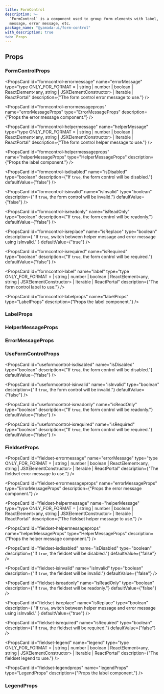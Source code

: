 ```yaml
---
title: FormControl
description: >-
  `FormControl` is a component used to group form elements with label, helper
  message, error message, etc.
package_name: "@yamada-ui/form-control"
with_description: true
tab: Props
---
```


## Props

### FormControlProps

<PropsCard
  id="formcontrol-errormessage"
  name="errorMessage"
  type="type ONLY_FOR_FORMAT =
  | string
  | number
  | boolean
  | ReactElement<any, string | JSXElementConstructor<any>>
  | Iterable<ReactNode>
  | ReactPortal"
  description={"The form control error message to use."}
/>

<PropsCard
  id="formcontrol-errormessageprops"
  name="errorMessageProps"
  type="ErrorMessageProps"
  description={"Props the error message component."}
/>

<PropsCard
  id="formcontrol-helpermessage"
  name="helperMessage"
  type="type ONLY_FOR_FORMAT =
  | string
  | number
  | boolean
  | ReactElement<any, string | JSXElementConstructor<any>>
  | Iterable<ReactNode>
  | ReactPortal"
  description={"The form control helper message to use."}
/>

<PropsCard
  id="formcontrol-helpermessageprops"
  name="helperMessageProps"
  type="HelperMessageProps"
  description={"Props the label component."}
/>

<PropsCard
  id="formcontrol-isdisabled"
  name="isDisabled"
  type="boolean"
  description={"If `true`, the form control will be disabled."}
  defaultValue={"false"}
/>

<PropsCard
  id="formcontrol-isinvalid"
  name="isInvalid"
  type="boolean"
  description={"If `true`, the form control will be invalid."}
  defaultValue={"false"}
/>

<PropsCard
  id="formcontrol-isreadonly"
  name="isReadOnly"
  type="boolean"
  description={"If `true`, the form control will be readonly."}
  defaultValue={"false"}
/>

<PropsCard
  id="formcontrol-isreplace"
  name="isReplace"
  type="boolean"
  description={
    "If `true`, switch between helper message and error message using isInvalid."
  }
  defaultValue={"true"}
/>

<PropsCard
  id="formcontrol-isrequired"
  name="isRequired"
  type="boolean"
  description={"If `true`, the form control will be required."}
  defaultValue={"false"}
/>

<PropsCard
  id="formcontrol-label"
  name="label"
  type="type ONLY_FOR_FORMAT =
  | string
  | number
  | boolean
  | ReactElement<any, string | JSXElementConstructor<any>>
  | Iterable<ReactNode>
  | ReactPortal"
  description={"The form control label to use."}
/>

<PropsCard
  id="formcontrol-labelprops"
  name="labelProps"
  type="LabelProps"
  description={"Props the label component."}
/>

<PropsCard
  id="formcontrol-optionalindicator"
  name="optionalIndicator"
  type="type ONLY_FOR_FORMAT =
  | string
  | number
  | boolean
  | ReactElement<any, string | JSXElementConstructor<any>>
  | Iterable<ReactNode>
  | ReactPortal"
/>

<PropsCard
  id="formcontrol-requiredindicator"
  name="requiredIndicator"
  type="type ONLY_FOR_FORMAT =
  | string
  | number
  | boolean
  | ReactElement<any, string | JSXElementConstructor<any>>
  | Iterable<ReactNode>
  | ReactPortal"
/>

### LabelProps

<PropsCard id="label-isrequired" name="isRequired" type="boolean" />

<PropsCard
  id="label-optionalindicator"
  name="optionalIndicator"
  type="type ONLY_FOR_FORMAT =
  | string
  | number
  | boolean
  | ReactElement<any, string | JSXElementConstructor<any>>
  | Iterable<ReactNode>
  | ReactPortal"
/>

<PropsCard
  id="label-requiredindicator"
  name="requiredIndicator"
  type="type ONLY_FOR_FORMAT =
  | string
  | number
  | boolean
  | ReactElement<any, string | JSXElementConstructor<any>>
  | Iterable<ReactNode>
  | ReactPortal"
/>

### HelperMessageProps

### ErrorMessageProps

### UseFormControlProps

<PropsCard id="useformcontrol-disabled" name="disabled" type="boolean" />

<PropsCard id="useformcontrol-id" name="id" type="string" />

<PropsCard
  id="useformcontrol-isdisabled"
  name="isDisabled"
  type="boolean"
  description={"If `true`, the form control will be disabled."}
  defaultValue={"false"}
/>

<PropsCard
  id="useformcontrol-isinvalid"
  name="isInvalid"
  type="boolean"
  description={"If `true`, the form control will be invalid."}
  defaultValue={"false"}
/>

<PropsCard
  id="useformcontrol-isreadonly"
  name="isReadOnly"
  type="boolean"
  description={"If `true`, the form control will be readonly."}
  defaultValue={"false"}
/>

<PropsCard
  id="useformcontrol-isrequired"
  name="isRequired"
  type="boolean"
  description={"If `true`, the form control will be required."}
  defaultValue={"false"}
/>

<PropsCard
  id="useformcontrol-onblur"
  name="onBlur"
  type="FocusEventHandler<Y>"
/>

<PropsCard
  id="useformcontrol-onfocus"
  name="onFocus"
  type="FocusEventHandler<Y>"
/>

<PropsCard id="useformcontrol-readonly" name="readOnly" type="boolean" />

<PropsCard id="useformcontrol-required" name="required" type="boolean" />

### FieldsetProps

<PropsCard
  id="fieldset-errormessage"
  name="errorMessage"
  type="type ONLY_FOR_FORMAT =
  | string
  | number
  | boolean
  | ReactElement<any, string | JSXElementConstructor<any>>
  | Iterable<ReactNode>
  | ReactPortal"
  description={"The fieldset error message to use."}
/>

<PropsCard
  id="fieldset-errormessageprops"
  name="errorMessageProps"
  type="ErrorMessageProps"
  description={"Props the error message component."}
/>

<PropsCard
  id="fieldset-helpermessage"
  name="helperMessage"
  type="type ONLY_FOR_FORMAT =
  | string
  | number
  | boolean
  | ReactElement<any, string | JSXElementConstructor<any>>
  | Iterable<ReactNode>
  | ReactPortal"
  description={"The fieldset helper message to use."}
/>

<PropsCard
  id="fieldset-helpermessageprops"
  name="helperMessageProps"
  type="HelperMessageProps"
  description={"Props the helper message component."}
/>

<PropsCard
  id="fieldset-isdisabled"
  name="isDisabled"
  type="boolean"
  description={"If `true`, the fieldset will be disabled."}
  defaultValue={"false"}
/>

<PropsCard
  id="fieldset-isinvalid"
  name="isInvalid"
  type="boolean"
  description={"If `true`, the fieldset will be invalid."}
  defaultValue={"false"}
/>

<PropsCard
  id="fieldset-isreadonly"
  name="isReadOnly"
  type="boolean"
  description={"If `true`, the fieldset will be readonly."}
  defaultValue={"false"}
/>

<PropsCard
  id="fieldset-isreplace"
  name="isReplace"
  type="boolean"
  description={
    "If `true`, switch between helper message and error message using isInvalid."
  }
  defaultValue={"true"}
/>

<PropsCard
  id="fieldset-isrequired"
  name="isRequired"
  type="boolean"
  description={"If `true`, the fieldset will be required."}
  defaultValue={"false"}
/>

<PropsCard
  id="fieldset-legend"
  name="legend"
  type="type ONLY_FOR_FORMAT =
  | string
  | number
  | boolean
  | ReactElement<any, string | JSXElementConstructor<any>>
  | Iterable<ReactNode>
  | ReactPortal"
  description={"The fieldset legend to use."}
/>

<PropsCard
  id="fieldset-legendprops"
  name="legendProps"
  type="LegendProps"
  description={"Props the label component."}
/>

<PropsCard
  id="fieldset-optionalindicator"
  name="optionalIndicator"
  type="type ONLY_FOR_FORMAT =
  | string
  | number
  | boolean
  | ReactElement<any, string | JSXElementConstructor<any>>
  | Iterable<ReactNode>
  | ReactPortal"
/>

<PropsCard
  id="fieldset-requiredindicator"
  name="requiredIndicator"
  type="type ONLY_FOR_FORMAT =
  | string
  | number
  | boolean
  | ReactElement<any, string | JSXElementConstructor<any>>
  | Iterable<ReactNode>
  | ReactPortal"
/>

### LegendProps

<PropsCard id="legend-isrequired" name="isRequired" type="boolean" />

<PropsCard
  id="legend-optionalindicator"
  name="optionalIndicator"
  type="type ONLY_FOR_FORMAT =
  | string
  | number
  | boolean
  | ReactElement<any, string | JSXElementConstructor<any>>
  | Iterable<ReactNode>
  | ReactPortal"
/>

<PropsCard
  id="legend-requiredindicator"
  name="requiredIndicator"
  type="type ONLY_FOR_FORMAT =
  | string
  | number
  | boolean
  | ReactElement<any, string | JSXElementConstructor<any>>
  | Iterable<ReactNode>
  | ReactPortal"
/>
